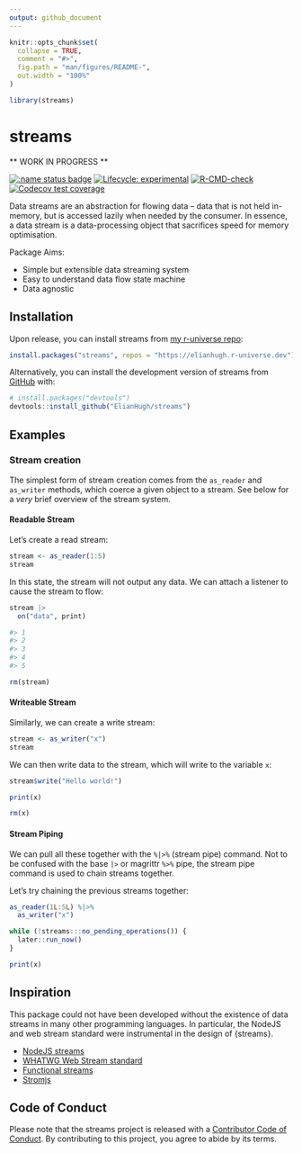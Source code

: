 ```yaml
---
output: github_document
---
```


<!-- README.md is generated from README.Rmd. Please edit that file -->

```r
knitr::opts_chunk$set(
  collapse = TRUE,
  comment = "#>",
  fig.path = "man/figures/README-",
  out.width = "100%"
)

library(streams)
```

# streams

** WORK IN PROGRESS **


<!-- badges: start -->
[![:name status badge](https://elianhugh.r-universe.dev/badges/:name)](https://elianhugh.r-universe.dev)
[![Lifecycle: experimental](https://img.shields.io/badge/lifecycle-experimental-orange.svg)](https://www.tidyverse.org/lifecycle/#experimental)
[![R-CMD-check](https://github.com/ElianHugh/streams/workflows/R-CMD-check/badge.svg)](https://github.com/ElianHugh/streams/actions)
[![Codecov test coverage](https://codecov.io/gh/ElianHugh/streams/branch/main/graph/badge.svg)](https://app.codecov.io/gh/ElianHugh/streams?branch=main)
<!-- badges: end -->

Data streams are an abstraction for flowing data -- data that is not held in-memory, but is accessed lazily when needed by the consumer. In essence, a data stream is a data-processing object that sacrifices speed for memory optimisation.

Package Aims:

* Simple but extensible data streaming system
* Easy to understand data flow state machine
* Data agnostic

## Installation

Upon release, you can install streams from [my r-universe repo](https://elianhugh.r-universe.dev/ui):

``` r
install.packages("streams", repos = "https://elianhugh.r-universe.dev")
```

Alternatively, you can install the development version of streams from [GitHub](https://github.com/) with:

``` r
# install.packages("devtools")
devtools::install_github("ElianHugh/streams")
```

## Examples

### Stream creation

The simplest form of stream creation comes from the `as_reader` and `as_writer` methods, which coerce a given object to a stream. See below for a *very* brief overview of the stream system.

#### Readable Stream

Let's create a read stream:

```r
stream <- as_reader(1:5)
stream
```

In this state, the stream will not output any data. We can attach a listener to cause the stream to flow:

```r
stream |>
  on("data", print)

#> 1
#> 2
#> 3
#> 4
#> 5
```

```r
rm(stream)
```

#### Writeable Stream

Similarly, we can create a write stream:

```r
stream <- as_writer("x")
stream
```

We can then write data to the stream, which will write to the variable `x`:

```r
stream$write("Hello world!")
```

```r
print(x)
```

```r
rm(x)
```

#### Stream Piping

We can pull all these together with the `%|>%` (stream pipe) command. Not to be confused with the base `|>` or magrittr `%>%` pipe, the stream pipe command is used to chain streams together.

Let's try chaining the previous streams together:

```r
as_reader(1L:5L) %|>%
  as_writer("x")
```

```r
while (!streams:::no_pending_operations()) {
  later::run_now()
}
```

```r
print(x)
```

## Inspiration

This package could not have been developed without the existence of data streams in many other programming languages. In particular, the NodeJS and web stream standard were instrumental in the design of {streams}.

- [NodeJS streams](https://nodejs.org/api/stream.html)
- [WHATWG Web Stream standard](https://streams.spec.whatwg.org/)
- [Functional streams](https://www.npmjs.com/package/functional-streams)
- [Stromjs](https://github.com/lewisdiamond/stromjs)

## Code of Conduct

Please note that the streams project is released with a [Contributor Code of Conduct](https://elianhugh.github.io/streams/CODE_OF_CONDUCT.html). By contributing to this project, you agree to abide by its terms.
